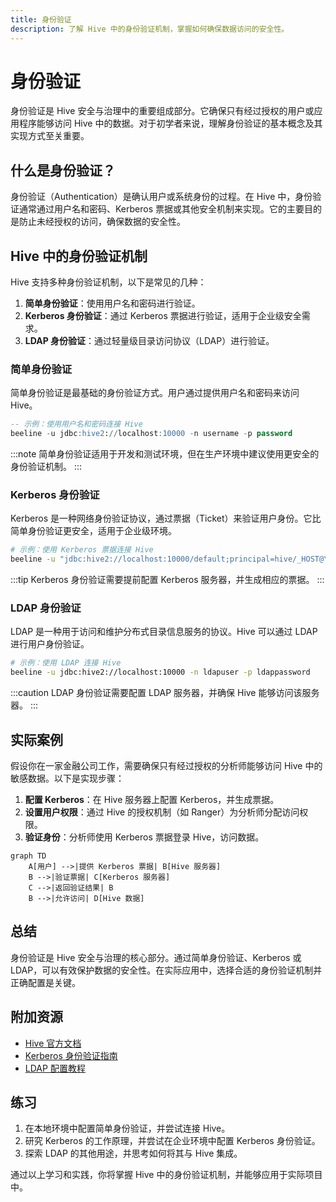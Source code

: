 ```yaml
---
title: 身份验证
description: 了解 Hive 中的身份验证机制，掌握如何确保数据访问的安全性。
---
```


# 身份验证

身份验证是 Hive 安全与治理中的重要组成部分。它确保只有经过授权的用户或应用程序能够访问 Hive 中的数据。对于初学者来说，理解身份验证的基本概念及其实现方式至关重要。

## 什么是身份验证？

身份验证（Authentication）是确认用户或系统身份的过程。在 Hive 中，身份验证通常通过用户名和密码、Kerberos 票据或其他安全机制来实现。它的主要目的是防止未经授权的访问，确保数据的安全性。

## Hive 中的身份验证机制

Hive 支持多种身份验证机制，以下是常见的几种：

1. **简单身份验证**：使用用户名和密码进行验证。
2. **Kerberos 身份验证**：通过 Kerberos 票据进行验证，适用于企业级安全需求。
3. **LDAP 身份验证**：通过轻量级目录访问协议（LDAP）进行验证。

### 简单身份验证

简单身份验证是最基础的身份验证方式。用户通过提供用户名和密码来访问 Hive。

```sql
-- 示例：使用用户名和密码连接 Hive
beeline -u jdbc:hive2://localhost:10000 -n username -p password
```

:::note
简单身份验证适用于开发和测试环境，但在生产环境中建议使用更安全的身份验证机制。
:::

### Kerberos 身份验证

Kerberos 是一种网络身份验证协议，通过票据（Ticket）来验证用户身份。它比简单身份验证更安全，适用于企业级环境。

```bash
# 示例：使用 Kerberos 票据连接 Hive
beeline -u "jdbc:hive2://localhost:10000/default;principal=hive/_HOST@YOUR_REALM"
```

:::tip
Kerberos 身份验证需要提前配置 Kerberos 服务器，并生成相应的票据。
:::

### LDAP 身份验证

LDAP 是一种用于访问和维护分布式目录信息服务的协议。Hive 可以通过 LDAP 进行用户身份验证。

```bash
# 示例：使用 LDAP 连接 Hive
beeline -u jdbc:hive2://localhost:10000 -n ldapuser -p ldappassword
```

:::caution
LDAP 身份验证需要配置 LDAP 服务器，并确保 Hive 能够访问该服务器。
:::

## 实际案例

假设你在一家金融公司工作，需要确保只有经过授权的分析师能够访问 Hive 中的敏感数据。以下是实现步骤：

1. **配置 Kerberos**：在 Hive 服务器上配置 Kerberos，并生成票据。
2. **设置用户权限**：通过 Hive 的授权机制（如 Ranger）为分析师分配访问权限。
3. **验证身份**：分析师使用 Kerberos 票据登录 Hive，访问数据。

```mermaid
graph TD
    A[用户] -->|提供 Kerberos 票据| B[Hive 服务器]
    B -->|验证票据| C[Kerberos 服务器]
    C -->|返回验证结果| B
    B -->|允许访问| D[Hive 数据]
```

## 总结

身份验证是 Hive 安全与治理的核心部分。通过简单身份验证、Kerberos 或 LDAP，可以有效保护数据的安全性。在实际应用中，选择合适的身份验证机制并正确配置是关键。

## 附加资源

- [Hive 官方文档](https://hive.apache.org/)
- [Kerberos 身份验证指南](https://web.mit.edu/kerberos/)
- [LDAP 配置教程](https://ldap.com/)

## 练习

1. 在本地环境中配置简单身份验证，并尝试连接 Hive。
2. 研究 Kerberos 的工作原理，并尝试在企业环境中配置 Kerberos 身份验证。
3. 探索 LDAP 的其他用途，并思考如何将其与 Hive 集成。

通过以上学习和实践，你将掌握 Hive 中的身份验证机制，并能够应用于实际项目中。